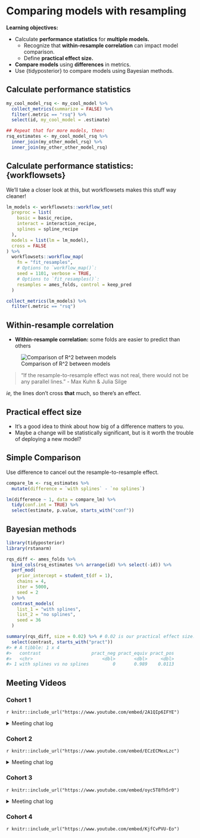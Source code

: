 # Comparing models with resampling

**Learning objectives:**

- Calculate **performance statistics** for **multiple models.**
  - Recognize that **within-resample correlation** can impact model comparison.
  - Define **practical effect size.**
- **Compare models** using **differences** in metrics.
- Use {tidyposterior} to compare models using Bayesian methods.

## Calculate performance statistics

```r
my_cool_model_rsq <- my_cool_model %>% 
  collect_metrics(summarize = FALSE) %>% 
  filter(.metric == "rsq") %>% 
  select(id, my_cool_model = .estimate)

## Repeat that for more models, then:
rsq_estimates <- my_cool_model_rsq %>% 
  inner_join(my_other_model_rsq) %>% 
  inner_join(my_other_other_model_rsq)
```

## Calculate performance statistics: {workflowsets}

We'll take a closer look at this, but workflowsets makes this stuff way cleaner!

```r
lm_models <- workflowsets::workflow_set(
  preproc = list(
    basic = basic_recipe,
    interact = interaction_recipe,
    splines = spline_recipe
  ),
  models = list(lm = lm_model),
  cross = FALSE
) %>% 
  workflowsets::workflow_map(
    fn = "fit_resamples", 
    # Options to `workflow_map()`: 
    seed = 1101, verbose = TRUE,
    # Options to `fit_resamples()`: 
    resamples = ames_folds, control = keep_pred
  )

collect_metrics(lm_models) %>% 
  filter(.metric == "rsq")
```

## Within-resample correlation

- **Within-resample correlation:** some folds are easier to predict than others

![Comparison of R^2 between models](images/compare-rsq-plot-1.svg)

> "If the resample-to-resample effect was not real, there would not be any parallel lines."
> - Max Kuhn & Julia Silge

*ie,* the lines don't cross **that** much, so there's an effect.

## Practical effect size

- It's a good idea to think about how big of a difference matters to you.
- Maybe a change will be statistically significant, but is it worth the trouble of deploying a new model?

## Simple Comparison

Use difference to cancel out the resample-to-resample effect.

```r
compare_lm <- rsq_estimates %>% 
  mutate(difference = `with splines` - `no splines`)

lm(difference ~ 1, data = compare_lm) %>% 
  tidy(conf.int = TRUE) %>% 
  select(estimate, p.value, starts_with("conf"))
```

## Bayesian methods

```r
library(tidyposterior)
library(rstanarm)

rqs_diff <- ames_folds %>% 
  bind_cols(rsq_estimates %>% arrange(id) %>% select(-id)) %>% 
  perf_mod(
    prior_intercept = student_t(df = 1),
    chains = 4,
    iter = 5000,
    seed = 2
  ) %>% 
  contrast_models(
    list_1 = "with splines",
    list_2 = "no splines",
    seed = 36
  )

summary(rqs_diff, size = 0.02) %>% # 0.02 is our practical effect size.
  select(contrast, starts_with("pract"))
#> # A tibble: 1 x 4
#>   contrast                   pract_neg pract_equiv pract_pos
#>   <chr>                          <dbl>       <dbl>     <dbl>
#> 1 with splines vs no splines         0       0.989    0.0113
```

## Meeting Videos

### Cohort 1

`r knitr::include_url("https://www.youtube.com/embed/2A1QIp6IFYE")`

<details>
  <summary> Meeting chat log </summary>
  
```
00:14:48	Tony ElHabr:	seed = 1101
00:14:52	Tony ElHabr:	what a hipster
00:15:11	pavitra:	I see a subliminal binary message
00:17:41	Tony ElHabr:	1101 -> D in hex
00:18:08	pavitra:	D for dark magicks
00:39:59	Jonathan Leslie:	I’m heading off. Thanks, Jon…really nice presentation!
00:45:54	Jim Gruman:	thank you Jon!!!
00:47:45	Andy Farina:	Thank you Jon, great presentation and addition of workflow sets
```
</details>

### Cohort 2

`r knitr::include_url("https://www.youtube.com/embed/ECzECMexLzc")`

<details>
  <summary> Meeting chat log </summary>
  
```
00:08:57	Janita Botha:	I have problems with physical knitting too... :)
00:10:18	Roberto Villegas-Diaz:	XSEDE
00:13:15	rahul bahadur:	Anyone works with Spark here? - SparkR/sparklyr?
00:22:38	Luke Shaw:	no sorry, have used pyspark before so have some spark understanding though
01:04:05	Amélie Gourdon-Kanhukamwe (she/they):	I have another call this week, gonna dash
01:04:18	Stephen Holsenbeck:	ok, thanks for coming!
01:04:24	Janita Botha:	bye!
01:04:28	Luke Shaw:	Bye :)
01:13:19	Janita Botha:	cool! :)
01:14:37	Janita Botha:	I have to run! See you folks next week!
01:14:55	Stephen Holsenbeck:	Bye Janita, have a good Monday!
```
</details>


### Cohort 3

`r knitr::include_url("https://www.youtube.com/embed/oyc5T8fh5r0")`

<details>
  <summary> Meeting chat log </summary>
  
```
00:12:38	Daniel Chen:	it's essentially doing the multiple recipes and collecting the model metrics for you across all your preprocessing steps/models
00:12:40	Daniel Chen:	?
00:14:29	Daniel Chen:	fn 	

The function to run. Acceptable values are: tune::tune_grid(), tune::tune_bayes(), tune::fit_resamples(), finetune::tune_race_anova(), finetune::tune_race_win_loss(), or finetune::tune_sim_anneal().
00:15:00	Daniel Chen:	seems like there's only a few functions that are availiable to be used
00:16:36	Daniel Chen:	but they're using the string instead of quoted form because they're matching on string to see which functions are allowed: https://github.com/tidymodels/workflowsets/blob/main/R/workflow_map.R#L101
00:16:53	Ildiko Czeller:	makes sense, thanks
00:16:55	Toryn Schafer (she/her):	Thanks, Daniel!
00:32:13	Daniel Chen:	i guess they're using tidyposterior, instead of tidymodels. so i guess that's what's adding to the confusion
00:35:06	Daniel Chen:	cross 	

A logical: should all combinations of the preprocessors and models be used to create the workflows? If FALSE, the length of preproc and models should be equal.
00:49:17	jiwan:	tune_grid(
  object,
  preprocessor,
  resamples,
  ...,
  param_info = NULL,
  grid = 10,
  metrics = NULL,
  control = control_grid()
)
00:50:04	Daniel Chen:	https://tune.tidymodels.org/reference/tune_grid.html
00:50:52	jiwan:	A data frame of tuning combinations or a positive integer. The data frame should have columns for each parameter being tuned and rows for tuning parameter candidates. An integer denotes the number of candidate parameter sets to be created automatically
```
</details>

### Cohort 4

`r knitr::include_url("https://www.youtube.com/embed/KjfCvPVU-Eo")`
